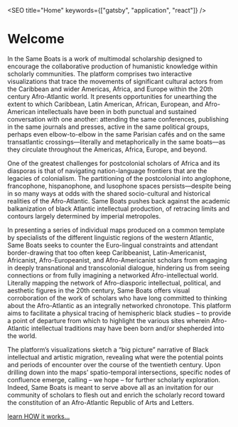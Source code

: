
<SEO title="Home" keywords={["gatsby", "application", "react"]} />

<Prose>

<h1 class="prose-title">Welcome</h1>

In the Same Boats is a work of multimodal scholarship designed to encourage the collaborative production of humanistic knowledge within scholarly communities. The platform comprises two interactive visualizations that trace the movements of significant cultural actors from the Caribbean and wider Americas, Africa, and Europe within the 20th century Afro-Atlantic world. It presents opportunities for unearthing the extent to which Caribbean, Latin American, African, European, and Afro-American intellectuals have been in both punctual and sustained conversation with one another: attending the same conferences, publishing in the same journals and presses, active in the same political groups, perhaps even elbow-to-elbow in the same Parisian cafés and on the same transatlantic crossings––literally and metaphorically in the same boats––as they circulate throughout the Americas, Africa, Europe, and beyond.

One of the greatest challenges for postcolonial scholars of Africa and its diasporas is that of navigating nation-language frontiers that are the legacies of colonialism. The partitioning of the postcolonial into anglophone, francophone, hispanophone, and lusophone spaces persists—despite being in so many ways at odds with the shared socio-cultural and historical realities of the Afro-Atlantic. Same Boats pushes back against the academic balkanization of black Atlantic intellectual production, of retracing limits and contours largely determined by imperial metropoles.

In presenting a series of individual maps produced on a common template by specialists of the different linguistic regions of the western Atlantic, Same Boats seeks to counter the Euro-lingual constraints and attendant border-drawing that too often keep Caribbeanist, Latin-Americanist, Africanist, Afro-Europeanist, and Afro-Americanist scholars from engaging in deeply transnational and transcolonial dialogue, hindering us from seeing connections or from fully imagining a networked Afro-intellectual world. Literally mapping the network of Afro-diasporic intellectual, political, and aesthetic figures in the 20th century, Same Boats offers visual corroboration of the work of scholars who have long committed to thinking about the Afro-Atlantic as an integrally networked chronotope. This platform aims to facilitate a physical tracing of hemispheric black studies – to provide a point of departure from which to highlight the various sites wherein Afro-Atlantic intellectual traditions may have been born and/or shepherded into the world.

The platform’s visualizations sketch a “big picture” narrative of Black intellectual and artistic migration, revealing what were the potential points and periods of encounter over the course of the twentieth century. Upon drilling down into the maps’ spatio-temporal intersections, specific nodes of confluence emerge, calling – we hope – for further scholarly exploration. Indeed, Same Boats is meant to serve above all as an invitation for our community of scholars to flesh out and enrich the scholarly record toward the constitution of an Afro-Atlantic Republic of Arts and Letters.

[learn HOW it works...](/instructions/)

</Prose>
